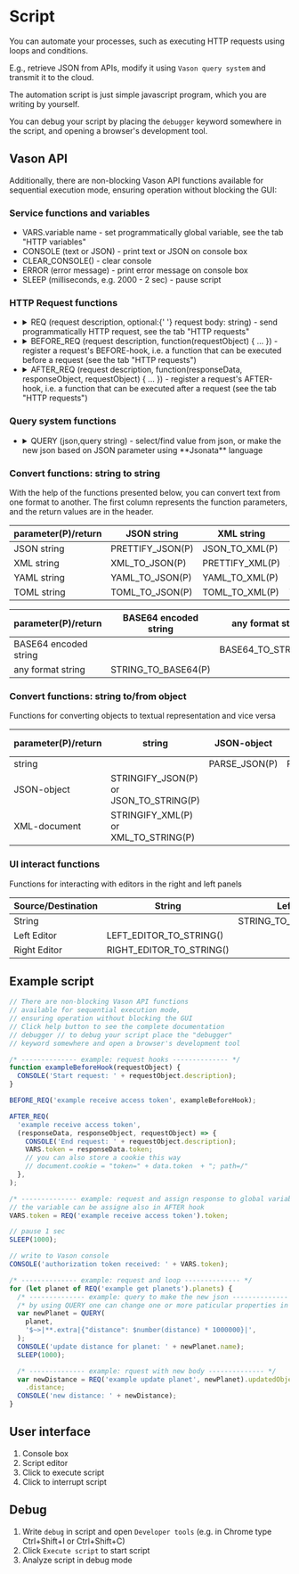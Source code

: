 # Script

You can automate your processes, such as executing HTTP requests using loops and conditions.

E.g., retrieve JSON from APIs, modify it using `Vason query system` and transmit it to the cloud.

The automation script is just simple javascript program, which you are writing by yourself.

You can debug your script by placing the `debugger` keyword somewhere in the script, and opening a browser's development tool.

## Vason API

Additionally, there are non-blocking Vason API functions available for sequential execution mode, ensuring operation without blocking the GUI:

### Service functions and variables


- <Func>VARS</Func>.<Param>variable name</Param> - set programmatically global variable,
  see the tab "HTTP variables"
- <Func>CONSOLE</Func> (<Param>text or JSON</Param>) - print text or JSON on console
  box
- <Func>CLEAR_CONSOLE</Func>() - clear console
- <Func>ERROR</Func> (<Param>error message</Param>) - print error message on console
  box
- <Func>SLEEP</Func> (<Param>milliseconds, e.g. 2000 - 2 sec</Param>) - pause script

### HTTP Request functions

- <details>
    <summary>
      <Func>REQ</Func> (<Param>request description</Param>, optional:{' '}
      <Param>request body: string</Param>) - send programmatically HTTP request,
      see the tab "HTTP requests"
    </summary>
    - 1st parameter - request description after "###" - 2nd parameter - request body
    only for POST/PUT requests
  </details>
- <details>
    <summary>
      <Func>BEFORE_REQ</Func> (<Param>request description</Param>,
      <Param>function(requestObject) &#123; ... &#125;</Param>) - register a
      request's BEFORE-hook, i.e. a function that can be executed before a
      request (see the tab "HTTP requests")
    </summary>
    - 1st parameter - the request description after "###" - 2nd parameter - a callback
    function that will be executed before the request and will also be triggered
    when executing the request from the "HTTP requests" tab. The callback function
    should have only one parameter, the request object with the properties: - url
    - the request url - method - the request method (GET, POST, PUT, DELETE) - headers
    - the request headers object in the format: &lt;http header name&gt;: &lt;http
    header value&gt;. This parameter can be empty object. - body - the request body.
    This parameter can be empty/null/undefined. - description - the request description
    after "###" You can set the "sendBodyAsBytes" property to "true" in a request
    object to send its body as a byte array It is not possible to use variables defined
    in the script root inside the "BEFORE_REQ" callback function definition
  </details>
- <details>
    <summary>
      <!-- prettier-ignore-start -->
      <Func>AFTER_REQ</Func> (<Param>request description</Param>,
      <Param>function(responseData, responseObject, requestObject) &#123; ... &#125;</Param>) -
      register a request's AFTER-hook, i.e. a function that can be executed after
      a request (see the tab "HTTP requests")
      <!-- prettier-ignore-end -->
    </summary>
    - 1st parameter - the request description after "###" - 2nd parameter - a function
    that will be executed after the request and will also be triggered when executing
    the request from the "HTTP requests" tab. The callback function should have the
    3 parameters: - The response data: JSON, plain text or undefined - The response
    object with the fields: - status - the response status - statusText - the response
    status text - reason - the response reason - responseJSON - the response JSON
    - responseText - the response text - The request object with the fields: - url
    - the request url - method - the request method (GET, POST, PUT, DELETE) - headers
    - the request headers object in the format:
    <span style={{ color: '#f9a156' }}>&lt;http header name&gt;</span>:
    <span style={{ color: '#f9a156' }}>&lt;http header value&gt;</span>. This
    parameter can be empty object. - body - the request body. This parameter can
    be empty/null/undefined. - description - the request description after "###"
    It is not possible to use variables defined in the script root inside
    "AFTER_REQ" callback function definition
  </details>

### Query system functions

- <details>
    <summary>
      <Func>QUERY</Func> (<Param>json</Param>,<Param>query string</Param>) -
      select/find value from json, or make the new json based on JSON parameter
      using **Jsonata** language
    </summary>
    - 1st parameter - json or variable with json to query - 2nd parameter - query
    string in jsonata format, see [Analyze JSON data using the Jsonata queries](/documentation/Query%20system/Jsonata%20queries)
    and [JSONata documentation](https://docs.jsonata.org/overview) - return - javascript
    object, array, number or string
  </details>

### Convert functions: string to string

With the help of the functions presented below, you can convert text from one format to another.
The first column represents the function parameters, and the return values are in the header.

| <Param>parameter(P)</Param>/return | JSON string                                                  | XML string                                                  | YAML string                                                  | TOML string                                                  |
| ---------------------------------- | ------------------------------------------------------------ | ----------------------------------------------------------- | ------------------------------------------------------------ | ------------------------------------------------------------ |
| <Param>JSON string</Param>         | <Func color='#0adcc8'>PRETTIFY_JSON</Func>(<Param>P</Param>) | <Func>JSON_TO_XML</Func>(<Param>P</Param>)                  | <Func>JSON_TO_YAML</Func>(<Param>P</Param>)                  | <Func>JSON_TO_TOML</Func>(<Param>P</Param>)                  |
| <Param>XML string</Param>          | <Func>XML_TO_JSON</Func>(<Param>P</Param>)                   | <Func color='#0adcc8'>PRETTIFY_XML</Func>(<Param>P</Param>) | <Func>XML_TO_YAML</Func>(<Param>P</Param>)                   | <Func>XML_TO_TOML</Func>(<Param>P</Param>)                   |
| <Param>YAML string</Param>         | <Func>YAML_TO_JSON</Func>(<Param>P</Param>)                  | <Func>YAML_TO_XML</Func>(<Param>P</Param>)                  | <Func color='#0adcc8'>PRETTIFY_YAML</Func>(<Param>P</Param>) | <Func>YAML_TO_TOML</Func>(<Param>P</Param>)                  |
| <Param>TOML string</Param>         | <Func>TOML_TO_JSON</Func>(<Param>P</Param>)                  | <Func>TOML_TO_XML</Func>(<Param>P</Param>)                  | <Func>TOML_TO_YAML</Func>(<Param>P</Param>)                  | <Func color='#0adcc8'>PRETTIFY_TOML</Func>(<Param>P</Param>) |

| <Param>parameter(P)</Param>/return   | BASE64 encoded string                           | any format string                               |
| ------------------------------------ | ----------------------------------------------- | ----------------------------------------------- |
| <Param>BASE64 encoded string</Param> |                                                 | <Func>BASE64_TO_STRING</Func>(<Param>P</Param>) |
| <Param>any format string</Param>     | <Func>STRING_TO_BASE64</Func>(<Param>P</Param>) |                                                 |

### Convert functions: string to/from object

Functions for converting objects to textual representation and vice versa

| <Param>parameter(P)</Param>/return | string                                                                                         | JSON-object                               | XML-document                             |
| ---------------------------------- | ---------------------------------------------------------------------------------------------- | ----------------------------------------- | ---------------------------------------- |
| <Param>string</Param>              |                                                                                                | <Func>PARSE_JSON</Func>(<Param>P</Param>) | <Func>PARSE_XML</Func>(<Param>P</Param>) |
| <Param>JSON-object</Param>         | <Func>STRINGIFY_JSON</Func>(<Param>P</Param>) or <Func>JSON_TO_STRING</Func>(<Param>P</Param>) |                                           |                                          |
| <Param>XML-document</Param>        | <Func>STRINGIFY_XML</Func>(<Param>P</Param>) or <Func>XML_TO_STRING</Func>(<Param>P</Param>)   |                                           |                                          |

### UI interact functions

Functions for interacting with editors in the right and left panels

| <Param>Source</Param>/Destination | String                                | Left Editor                                          | Right Editor                                          |
| --------------------------------- | ------------------------------------- | ---------------------------------------------------- | ----------------------------------------------------- |
| <Param>String</Param>             |                                       | <Func>STRING_TO_LEFT_EDITOR</Func>(<Param>P</Param>) | <Func>STRING_TO_RIGHT_EDITOR</Func>(<Param>P</Param>) |
| <Param>Left Editor</Param>        | <Func>LEFT_EDITOR_TO_STRING</Func>()  |                                                      |
| <Param>Right Editor</Param>       | <Func>RIGHT_EDITOR_TO_STRING</Func>() |                                                      |

## Example script

```js showLineNumbers
// There are non-blocking Vason API functions
// available for sequential execution mode,
// ensuring operation without blocking the GUI
// Click help button to see the complete documentation
// debugger // to debug your script place the "debugger"
// keyword somewhere and open a browser's development tool

/* -------------- example: request hooks -------------- */
function exampleBeforeHook(requestObject) {
  CONSOLE('Start request: ' + requestObject.description);
}

BEFORE_REQ('example receive access token', exampleBeforeHook);

AFTER_REQ(
  'example receive access token',
  (responseData, responseObject, requestObject) => {
    CONSOLE('End request: ' + requestObject.description);
    VARS.token = responseData.token;
    // you can also store a cookie this way
    // document.cookie = "token=" + data.token  + "; path=/"
  },
);

/* -------------- example: request and assign response to global variable -------------- */
// the variable can be assigne also in AFTER hook
VARS.token = REQ('example receive access token').token;

// pause 1 sec
SLEEP(1000);

// write to Vason console
CONSOLE('authorization token received: ' + VARS.token);

/* -------------- example: request and loop -------------- */
for (let planet of REQ('example get planets').planets) {
  /* -------------- example: query to make the new json -------------- */
  /* by using QUERY one can change one or more paticular properties in original json */
  var newPlanet = QUERY(
    planet,
    '$~>|**.extra|{"distance": $number(distance) * 1000000}|',
  );
  CONSOLE('update distance for planet: ' + newPlanet.name);
  SLEEP(1000);

  /* -------------- example: rquest with new body -------------- */
  var newDistance = REQ('example update planet', newPlanet).updatedObject.extra
    .distance;
  CONSOLE('new distance: ' + newDistance);
}
```

## User interface


<ThemedImg name="Script" />

1. Console box
2. Script editor
3. Click to execute script
4. Click to interrupt script

## Debug

<ThemedImg name="Debug" />

1. Write `debug` in script and open `Developer tools` (e.g. in Chrome type Ctrl+Shift+I or Ctrl+Shift+C)
2. Click `Execute script` to start script
3. Analyze script in debug mode
